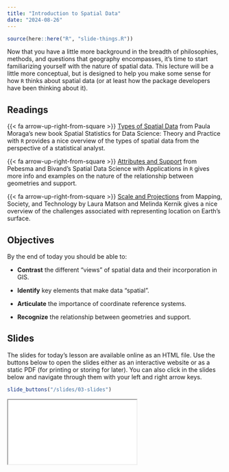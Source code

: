 ```yaml
---
title: "Introduction to Spatial Data"
date: "2024-08-26"
---
```


```r
source(here::here("R", "slide-things.R"))

```

Now that you have a little more background in the breadth of philosophies, methods, and questions that geography encompasses, it's time to start familiarizing yourself with the nature of spatial data. This lecture will be a little more conceptual, but is designed to help you make some sense for how `R` thinks about spatial data (or at least how the package developers have been thinking about it).

## Readings

{{< fa arrow-up-right-from-square >}} [Types of Spatial Data](https://www.paulamoraga.com/book-spatial/types-of-spatial-data.html) from Paula Moraga's new book Spatial Statistics for Data Science: Theory and Practice with `R` provides a nice overview of the types of spatial data from the perspective of a statistical analyst.

{{< fa arrow-up-right-from-square >}} [Attributes and Support](https://r-spatial.org/book/05-Attributes.html) from Pebesma and Bivand's Spatial Data Science with Applications in `R` gives more info and examples on the nature of the relationship between geometries and support.

{{< fa arrow-up-right-from-square >}} [Scale and Projections](https://open.lib.umn.edu/mapping/chapter/3-scale-and-projections/) from Mapping, Society, and Technology by Laura Matson and Melinda Kernik gives a nice overview of the challenges associated with representing location on Earth's surface.

## Objectives
By the end of today you should be able to:


* **Contrast** the different "views" of spatial data and their incorporation in GIS.

* **Identify** key elements that make data "spatial".

* **Articulate** the importance of coordinate reference systems.

* **Recognize** the relationship between geometries and support.


## Slides

The slides for today's lesson are available online as an HTML file. Use the buttons below to open the slides either as an interactive website or as a static PDF (for printing or storing for later). You can also click in the slides below and navigate through them with your left and right arrow keys.

```r
slide_buttons("/slides/03-slides")
```

<div>

```{=html}
<iframe class="slide-deck" src="/slides/03-slides.html"></iframe>
```

</div>